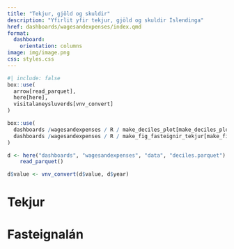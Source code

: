 ```yaml
---
title: "Tekjur, gjöld og skuldir"
description: "Yfirlit yfir tekjur, gjöld og skuldir Íslendinga"
href: dashboards/wagesandexpenses/index.qmd
format: 
  dashboard:
    orientation: columns
image: img/image.png
css: styles.css
---
```


```r
#| include: false
box::use(
  arrow[read_parquet], 
  here[here],
  visitalaneysluverds[vnv_convert]
) 

box::use(
  dashboards /wagesandexpenses / R / make_deciles_plot[make_deciles_plot],
  dashboards /wagesandexpenses / R / make_fig_fasteignir_tekjur[make_fig_fasteignir_tekjur]
)

d <- here("dashboards", "wagesandexpenses", "data", "deciles.parquet") |>
    read_parquet()

d$value <- vnv_convert(d$value, d$year)
```

# Tekjur

# Fasteignalán